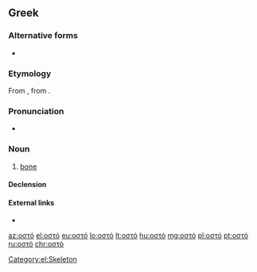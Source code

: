 ==Greek==

===Alternative forms===
* {{katharevousa}} {{l|el|οστούν|g=n}}

===Etymology===
From {{etyl|grc|el}} {{m|grc|ὀστέον}}, from {{etyl|ine-pro|el}} {{m|ine-pro|*h₃ésth₁|*h₃esth₁-, *h₃osth₁-}}.

===Pronunciation===
* {{IPA|[o̞ˈsto̞]|lang=el}}

===Noun===
{{el-noun|n|οστά}}

# {{lb|el|anatomy}} [[bone]] {{qualifier|part of skeleton}}

====Declension====
{{el-nN-ο-α-1|οστ}}

====External links====
* {{pedialite|lang=el}}

[[Category:el:Skeleton]]

[[az:οστό]]
[[el:οστό]]
[[eu:οστό]]
[[lo:οστό]]
[[lt:οστό]]
[[hu:οστό]]
[[mg:οστό]]
[[pl:οστό]]
[[pt:οστό]]
[[ru:οστό]]
[[chr:οστό]]